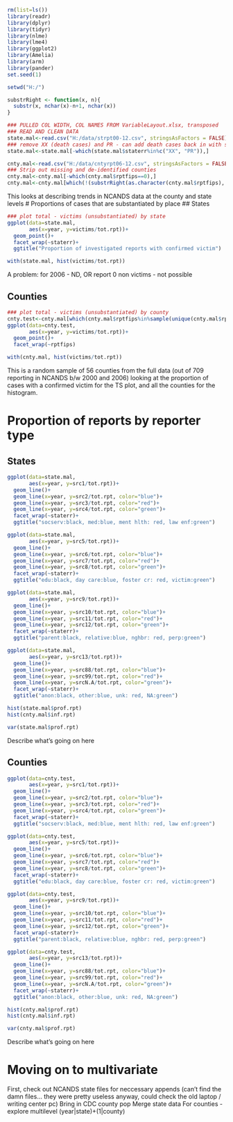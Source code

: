 ```r
rm(list=ls())
library(readr)
library(dplyr)
library(tidyr)
library(nlme)
library(lme4)
library(ggplot2)
library(Amelia)
library(arm)
library(pander)
set.seed(1)

setwd("H:/")

substrRight <- function(x, n){
  substr(x, nchar(x)-n+1, nchar(x))
}

### PULLED COL WIDTH, COL NAMES FROM VariableLayout.xlsx, transposed
### READ AND CLEAN DATA
state.mal<-read.csv("H:/data/strpt00-12.csv", stringsAsFactors = FALSE)
### remove XX (death cases) and PR - can add death cases back in with state file (probably should!)
state.mal<-state.mal[-which(state.mal$staterr%in%c("XX", "PR")),]

cnty.mal<-read.csv("H:/data/cntyrpt06-12.csv", stringsAsFactors = FALSE)
### Strip out missing and de-identified counties
cnty.mal<-cnty.mal[-which(cnty.mal$rptfips==0),]
cnty.mal<-cnty.mal[which(!(substrRight(as.character(cnty.mal$rptfips), 3)%in%(c("999", "000")))),]

```

This looks at describing trends in NCANDS data at the county and state levels
# Proportions of cases that are substantiated by place
## States
```r

### plot total - victims (unsubstantiated) by state
ggplot(data=state.mal,
       aes(x=year, y=victims/tot.rpt))+
  geom_point()+
  facet_wrap(~staterr)+
  ggtitle("Proportion of investigated reports with confirmed victim")

with(state.mal, hist(victims/tot.rpt))
```

A problem: for 2006 - ND, OR report 0 non victims - not possible

## Counties
```r

### plot total - victims (unsubstantiated) by county
cnty.test<-cnty.mal[which(cnty.mal$rptfips%in%sample(unique(cnty.mal$rptfips),56)),]
ggplot(data=cnty.test,
       aes(x=year, y=victims/tot.rpt))+
  geom_point()+
  facet_wrap(~rptfips)

with(cnty.mal, hist(victims/tot.rpt))  
```

This is a random sample of 56 counties from the full data (out of 709 reporting in NCANDS b/w 2000 and 2006) looking at the proportion of cases with a confirmed victim for the TS plot, and all the counties for the histogram. 

# Proportion of reports by reporter type
## States
```r
ggplot(data=state.mal,
       aes(x=year, y=src1/tot.rpt))+
  geom_line()+
  geom_line(x=year, y=src2/tot.rpt, color="blue")+
  geom_line(x=year, y=src3/tot.rpt, color="red")+
  geom_line(x=year, y=src4/tot.rpt, color="green")+
  facet_wrap(~staterr)+
  ggtitle("socserv:black, med:blue, ment hlth: red, law enf:green")

ggplot(data=state.mal,
       aes(x=year, y=src5/tot.rpt))+
  geom_line()+
  geom_line(x=year, y=src6/tot.rpt, color="blue")+
  geom_line(x=year, y=src7/tot.rpt, color="red")+
  geom_line(x=year, y=src8/tot.rpt, color="green")+
  facet_wrap(~staterr)+
  ggtitle("edu:black, day care:blue, foster cr: red, victim:green")

ggplot(data=state.mal,
       aes(x=year, y=src9/tot.rpt))+
  geom_line()+
  geom_line(x=year, y=src10/tot.rpt, color="blue")+
  geom_line(x=year, y=src11/tot.rpt, color="red")+
  geom_line(x=year, y=src12/tot.rpt, color="green")+
  facet_wrap(~staterr)+
  ggtitle("parent:black, relative:blue, nghbr: red, perp:green")

ggplot(data=state.mal,
       aes(x=year, y=src13/tot.rpt))+
  geom_line()+
  geom_line(x=year, y=src88/tot.rpt, color="blue")+
  geom_line(x=year, y=src99/tot.rpt, color="red")+
  geom_line(x=year, y=srcN.A/tot.rpt, color="green")+
  facet_wrap(~staterr)+
  ggtitle("anon:black, other:blue, unk: red, NA:green")

hist(state.mal$prof.rpt)
hist(cnty.mal$inf.rpt)

var(state.mal$prof.rpt)

```
Describe what's going on here

## Counties
```r
ggplot(data=cnty.test,
       aes(x=year, y=src1/tot.rpt))+
  geom_line()+
  geom_line(x=year, y=src2/tot.rpt, color="blue")+
  geom_line(x=year, y=src3/tot.rpt, color="red")+
  geom_line(x=year, y=src4/tot.rpt, color="green")+
  facet_wrap(~staterr)+
  ggtitle("socserv:black, med:blue, ment hlth: red, law enf:green")

ggplot(data=cnty.test,
       aes(x=year, y=src5/tot.rpt))+
  geom_line()+
  geom_line(x=year, y=src6/tot.rpt, color="blue")+
  geom_line(x=year, y=src7/tot.rpt, color="red")+
  geom_line(x=year, y=src8/tot.rpt, color="green")+
  facet_wrap(~staterr)+
  ggtitle("edu:black, day care:blue, foster cr: red, victim:green")

ggplot(data=cnty.test,
       aes(x=year, y=src9/tot.rpt))+
  geom_line()+
  geom_line(x=year, y=src10/tot.rpt, color="blue")+
  geom_line(x=year, y=src11/tot.rpt, color="red")+
  geom_line(x=year, y=src12/tot.rpt, color="green")+
  facet_wrap(~staterr)+
  ggtitle("parent:black, relative:blue, nghbr: red, perp:green")

ggplot(data=cnty.test,
       aes(x=year, y=src13/tot.rpt))+
  geom_line()+
  geom_line(x=year, y=src88/tot.rpt, color="blue")+
  geom_line(x=year, y=src99/tot.rpt, color="red")+
  geom_line(x=year, y=srcN.A/tot.rpt, color="green")+
  facet_wrap(~staterr)+
  ggtitle("anon:black, other:blue, unk: red, NA:green")

hist(cnty.mal$prof.rpt)
hist(cnty.mal$inf.rpt)

var(cnty.mal$prof.rpt)

```

Describe what's going on here

# Moving on to multivariate
First, check out NCANDS state files for neccessary appends (can't find the damn files...  they were pretty useless anyway, could check the old laptop / writing center pc)
Bring in CDC county pop 
Merge state data
For counties - explore multilevel (year|state)+(1|county)

